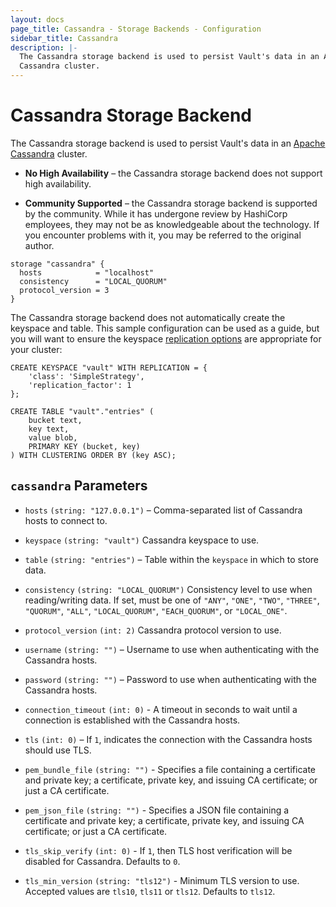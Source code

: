 ```yaml
---
layout: docs
page_title: Cassandra - Storage Backends - Configuration
sidebar_title: Cassandra
description: |-
  The Cassandra storage backend is used to persist Vault's data in an Apache
  Cassandra cluster.
---
```


# Cassandra Storage Backend

The Cassandra storage backend is used to persist Vault's data in an [Apache
Cassandra][cassandra] cluster.

- **No High Availability** – the Cassandra storage backend does not support high
  availability.

- **Community Supported** – the Cassandra storage backend is supported by the
  community. While it has undergone review by HashiCorp employees, they may not
  be as knowledgeable about the technology. If you encounter problems with it,
  you may be referred to the original author.

```hcl
storage "cassandra" {
  hosts            = "localhost"
  consistency      = "LOCAL_QUORUM"
  protocol_version = 3
}
```

The Cassandra storage backend does not automatically create the keyspace and
table. This sample configuration can be used as a guide, but you will want to
ensure the keyspace [replication options][replication-options]
are appropriate for your cluster:

```cql
CREATE KEYSPACE "vault" WITH REPLICATION = {
    'class': 'SimpleStrategy',
    'replication_factor': 1
};

CREATE TABLE "vault"."entries" (
    bucket text,
    key text,
    value blob,
    PRIMARY KEY (bucket, key)
) WITH CLUSTERING ORDER BY (key ASC);
```

## `cassandra` Parameters

* `hosts` `(string: "127.0.0.1")` – Comma-separated list of Cassandra hosts to
  connect to.

* `keyspace` `(string: "vault")` Cassandra keyspace to use.

* `table` `(string: "entries")` – Table within the `keyspace` in which to store
  data.

* `consistency` `(string: "LOCAL_QUORUM")` Consistency level to use when
  reading/writing data. If set, must be one of `"ANY"`, `"ONE"`, `"TWO"`,
  `"THREE"`, `"QUORUM"`, `"ALL"`, `"LOCAL_QUORUM"`, `"EACH_QUORUM"`, or 
  `"LOCAL_ONE"`.

* `protocol_version` `(int: 2)` Cassandra protocol version to use.

* `username` `(string: "")` – Username to use when authenticating with the
  Cassandra hosts.

* `password` `(string: "")` – Password to use when authenticating with the
  Cassandra hosts.

* `connection_timeout` `(int: 0)` - A timeout in seconds to wait until a
  connection is established with the Cassandra hosts.

* `tls` `(int: 0)` – If `1`, indicates the connection with the Cassandra hosts
  should use TLS.

* `pem_bundle_file` `(string: "")` - Specifies a file containing a
  certificate and private key; a certificate, private key, and issuing CA
  certificate; or just a CA certificate.

* `pem_json_file` `(string: "")` - Specifies a JSON file containing a certificate
  and private key; a certificate, private key, and issuing CA certificate;
  or just a CA certificate.

* `tls_skip_verify` `(int: 0)` - If `1`, then TLS host verification
  will be disabled for Cassandra. Defaults to `0`.

* `tls_min_version` `(string: "tls12")` - Minimum TLS version to use. Accepted
  values are `tls10`, `tls11` or `tls12`. Defaults to `tls12`.

[cassandra]: http://cassandra.apache.org/
[replication-options]: https://docs.datastax.com/en/cassandra/2.1/cassandra/architecture/architectureDataDistributeReplication_c.html
